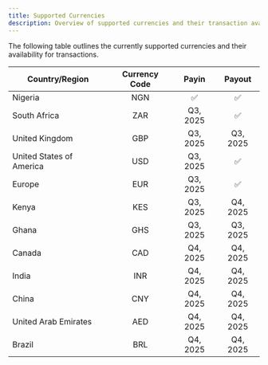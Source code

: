 ```yaml
---
title: Supported Currencies
description: Overview of supported currencies and their transaction availability.
---
```


The following table outlines the currently supported currencies and their availability for transactions.


| Country/Region           | Currency Code |  Payin   |  Payout  |
| ------------------------ | :-----------: | :------: | :------: |
| Nigeria                  |      NGN      |    ✅    |    ✅    |
| South Africa             |      ZAR      | Q3, 2025 |    ✅    |
| United Kingdom           |      GBP      | Q3, 2025 | Q3, 2025 |
| United States of America |      USD      | Q3, 2025 |    ✅    |
| Europe                   |      EUR      | Q3, 2025 |    ✅    |
| Kenya                    |      KES      | Q3, 2025 | Q4, 2025 |
| Ghana                    |      GHS      | Q3, 2025 | Q3, 2025 |
| Canada                   |      CAD      | Q4, 2025 | Q4, 2025 |
| India                    |      INR      | Q4, 2025 | Q4, 2025 |
| China                    |      CNY      | Q4, 2025 | Q4, 2025 |
| United Arab Emirates     |      AED      | Q4, 2025 | Q4, 2025 |
| Brazil                   |      BRL      | Q4, 2025 | Q4, 2025 |
